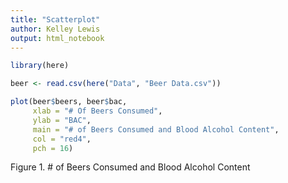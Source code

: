 ---
title: "Scatterplot"
author: Kelley Lewis
output: html_notebook
---



```{r include = FALSE}
library(here)

beer <- read.csv(here("Data", "Beer Data.csv"))

```

```{r}
plot(beer$beers, beer$bac,
     xlab = "# Of Beers Consumed",
     ylab = "BAC",
     main = "# of Beers Consumed and Blood Alcohol Content",
     col = "red4",
     pch = 16)

```
Figure 1. # of Beers Consumed and Blood Alcohol Content






